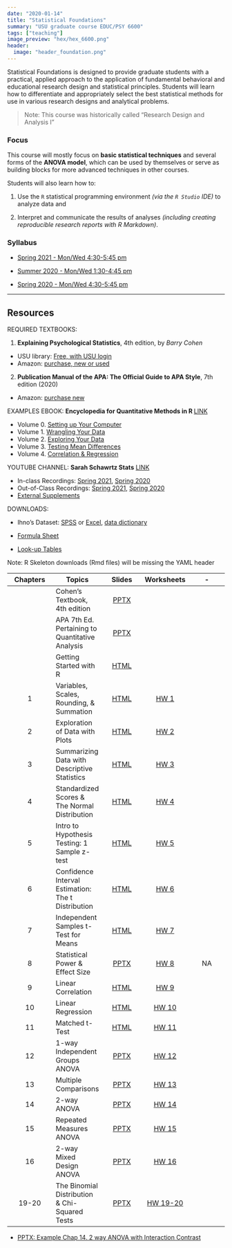 ```yaml
---
date: "2020-01-14"
title: "Statistical Foundations"
summary: "USU graduate course EDUC/PSY 6600"
tags: ["teaching"]
image_preview: "hex/hex_6600.png"
header:
  image: "header_foundation.png"
---
```



<!-- Note: image relative to `static/img/` folder  -->



Statistical Foundations is designed to provide graduate students with a practical, applied approach to the application of fundamental behavioral and educational research design and statistical principles. Students will learn how to differentiate and appropriately select the best statistical methods for use in various research designs and analytical problems. 


> Note: This course was historically called "Research Design and
Analysis I"


### Focus

This course will mostly focus on **basic statistical techniques** and several forms of the **ANOVA model**, which can be used by themselves or serve as building blocks for more advanced techniques in other courses. 

Students will also learn how to:    

1. Use the `R` statistical programming environment *(via the `R Studio` IDE)* to analyze data and     

2. Interpret and communicate the results of analyses *(including creating reproducible research reports with R Markdown)*.


### Syllabus

* [Spring 2021 - Mon/Wed 4:30-5:45 pm](https://cehs-research.github.io/PSY-6600_public/syllabi/EDUCPSY 6600 Syllabus Sum2021.pdf)

* [Summer 2020 - Mon/Wed 1:30-4:45 pm](https://cehs-research.github.io/PSY-6600_public/syllabi/EDUCPSY 6600 Syllabus Sum2020.pdf)

* [Spring 2020 - Mon/Wed 4:30-5:45 pm](https://cehs-research.github.io/PSY-6600_public/syllabi/EDUCPSY 6600 Syllabus Spr2020.pdf)

-----

## Resources

REQUIRED TEXTBOOKS: 

1. **Explaining Psychological Statistics**, 4th edition, by *Barry Cohen*    

* USU library: [Free, with USU login](https://ebookcentral-proquest-com.dist.lib.usu.edu/lib/usu/detail.action?docID=1563061)    
* Amazon: [purchase, new or used](https://www.amazon.com/Explaining-Psychological-Statistics-Barry-Cohen/dp/1118436601/ref=sr_1_1?crid=3KP6RN97BRFG2&keywords=explaining+psychological+statistics&qid=1579810220&sprefix=explaining+psych%2Caps%2C217&sr=8-1)    
  
    
2. **Publication Manual of the APA: The Official Guide to APA Style**, 7th edition (2020)

* Amazon: [purchase new](https://www.amazon.com/Publication-Manual-American-Psychological-Association-dp-143383216X/dp/143383216X/ref=mt_other?_encoding=UTF8&me=&qid=1599166844)
        

EXAMPLES EBOOK: **Encyclopedia for Quantitative Methods in R **   [LINK](https://cehs-research.github.io/eBooks/)

    

* Volume 0. [Setting up Your Computer](https://cehs-research.github.io/eBook_install) 
* Volume 1. [Wrangling Your Data](https://cehs-research.github.io/eBook_wrangle/)
* Volume 2. [Exploring Your Data](https://cehs-research.github.io/eBook_explore/)    
* Volume 3. [Testing Mean Differences](https://cehs-research.github.io/eBook_ANOVA/)  
* Volume 4. [Correlation & Regression](https://cehs-research.github.io/eBook_regression/)
    
    
YOUTUBE CHANNEL: **Sarah Schawrtz Stats** [LINK](https://www.youtube.com/channel/UCbkTRp5FeSNIWeueyqBVPkA)        
    

* In-class Recordings: [Spring 2021](https://www.youtube.com/playlist?list=PLtAksNetLqNpQYeGZ_TE2Irx24_5KlUeG), [Spring 2020](https://www.youtube.com/playlist?list=PLtAksNetLqNomhHOTNxzqJMSHFvOO1tHz)
* Out-of-Class Recordings: [Spring 2021](https://www.youtube.com/playlist?list=PLtAksNetLqNp5aNQuZmJoVzm3u78w5O1h), [Spring 2020](https://www.youtube.com/playlist?list=PLtAksNetLqNoh7t3iiTYzhDtkojPpRQdG) 
* [External Supplements](https://www.youtube.com/playlist?list=PLtAksNetLqNpipLedQsj8YtxdwnhUXet2)    
    
DOWNLOADS:      

* Ihno's Dataset: [SPSS](https://cehs-research.github.io/PSY-6600_public/Data/Ihno_dataset.sav) or [Excel](https://cehs-research.github.io/PSY-6600_public/Data/Ihno_dataset.xls), [data dictionary](https://cehs-research.github.io/PSY-6600_public/Data/Appendix C Ihno Data Key.pdf)

* [Formula Sheet](https://cehs-research.github.io/PSY-6600_public/psy6600 formula sheet (filled in).pdf)     
* [Look-up Tables](https://cehs-research.github.io/PSY-6600_public/psy6600 statistical tables.pdf)     

Note: R Skeleton downloads (Rmd files) will be missing the YAML header


| Chapters | Topics | Slides | Worksheets |  -  |
|:-------:| ------- |:------:|:------:|:------:|
|    | Cohen's Textbook, 4th edition |  [PPTX](https://cehs-research.github.io/PSY-6600_public/slides/ch0_cohen_textbook_4ed.pptx) | | |
|    | APA 7th Ed. Pertaining to Quantitative Analysis | [PPTX](https://cehs-research.github.io/PSY-6600_public/slides/ch0_apa_7th.pptx) | |
|    | Getting Started with R | [HTML](https://cehs-research.github.io/PSY-6600_public/slides/ch0_getting_started_r.html) | | |
| 1  | Variables, Scales, Rounding, & Summation | [HTML](https://cehs-research.github.io/PSY-6600_public/slides/ch1_intro_stat.html)  |  [HW 1](https://cehs-research.github.io/PSY-6600_public/assignments/hw1_worksheet.pdf)|  |
| 2  | Exploration of Data with Plots | [HTML](https://cehs-research.github.io/PSY-6600_public/slides/ch2_plots.html)  |  [HW 2](https://cehs-research.github.io/PSY-6600_public/assignments/hw2_worksheet.pdf)|  |
| 3  | Summarizing Data with Descriptive Statistics | [HTML](https://cehs-research.github.io/PSY-6600_public/slides/ch3_center_spread.html)  |   [HW 3](https://cehs-research.github.io/PSY-6600_public/assignments/hw3_worksheet.pdf)|  |
| 4  | Standardized Scores & The Normal Distribution | [HTML](https://cehs-research.github.io/PSY-6600_public/slides/ch4_z_scores.html) |  [HW 4](https://cehs-research.github.io/PSY-6600_public/assignments/hw4_worksheet.pdf)|  |
| 5  | Intro to Hypothesis Testing: 1 Sample z-test | [HTML](https://cehs-research.github.io/PSY-6600_public/slides/ch5_inference.html)| [HW 5](https://cehs-research.github.io/PSY-6600_public/assignments/hw5_worksheet.pdf) | |
| 6  | Confidence Interval Estimation: The t Distribution | [HTML](https://cehs-research.github.io/PSY-6600_public/slides/ch6_ci_t-dist.html) | [HW 6](https://cehs-research.github.io/PSY-6600_public/assignments/hw6_worksheet.pdf) |  |
| 7  | Independent Samples t-Test for Means |  [HTML](https://cehs-research.github.io/PSY-6600_public/slides/ch7_t-test_2means.html)| [HW 7](https://cehs-research.github.io/PSY-6600_public/assignments/hw7_worksheet.pdf) |  |
| 8  | Statistical Power & Effect Size | [PPTX](https://cehs-research.github.io/PSY-6600_public/slides/ch8_power.pptx)| [HW 8](https://cehs-research.github.io/PSY-6600_public/assignments/hw8_worksheet.pdf) | NA |
| 9  | Linear Correlation | [HTML](https://cehs-research.github.io/PSY-6600_public/slides/ch9_cor.html) | [HW 9](https://cehs-research.github.io/PSY-6600_public/assignments/hw9_worksheet.pdf) |   |
| 10 | Linear Regression | [HTML](https://cehs-research.github.io/PSY-6600_public/slides/ch10_reg.html) | [HW 10](https://cehs-research.github.io/PSY-6600_public/assignments/hw10_worksheet.pdf)|  |
| 11 | Matched t-Test | [HTML](https://cehs-research.github.io/PSY-6600_public/slides/ch11_matched.html) | [HW 11](https://cehs-research.github.io/PSY-6600_public/assignments/hw11_worksheet.pdf)|  |
| 12 | 1-way Independent Groups ANOVA |  [PPTX](https://cehs-research.github.io/PSY-6600_public/slides/ch12_oneANOVA.pptx) |  [HW 12](https://cehs-research.github.io/PSY-6600_public/assignments/hw12_worksheet.pdf)|   |
| 13 | Multiple Comparisons | [PPTX](https://cehs-research.github.io/PSY-6600_public/slides/Ch13_multcomp.pptx)| [HW 13](https://cehs-research.github.io/PSY-6600_public/assignments/hw13_worksheet.pdf)|   |
| 14 | 2-way ANOVA | [PPTX](https://cehs-research.github.io/PSY-6600_public/slides/Ch14_factorial.pptx)|  [HW 14](https://cehs-research.github.io/PSY-6600_public/assignments/hw14_worksheet.pdf)|   |
| 15 | Repeated Measures ANOVA | [PPTX](https://cehs-research.github.io/PSY-6600_public/slides/Ch15_rmANOVA.pptx) |  [HW 15](https://cehs-research.github.io/PSY-6600_public/assignments/hw15_worksheet.pdf)|   |
| 16 | 2-way Mixed Design ANOVA | [PPTX](https://cehs-research.github.io/PSY-6600_public/slides/Ch16_mixANOVA.pptx) |  [HW 16](https://cehs-research.github.io/PSY-6600_public/assignments/hw16_worksheet.pdf)|   |
| 19-20 | The Binomial Distribution & Chi-Squared Tests | [PPTX](https://cehs-research.github.io/PSY-6600_public/slides/Ch19-20_categorical.pptx)| [HW 19-20](https://cehs-research.github.io/PSY-6600_public/assignments/hw1920 worksheet.pdf)|   |


* [PPTX: Example Chap 14. 2 way ANOVA with Interaction Contrast](https://cehs-research.github.io/PSY-6600_public/slides/Ch14_factorialExample.pptx)
